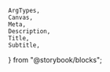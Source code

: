 	ArgTypes,
	Canvas,
	Meta,
	Description,
	Title,
	Subtitle,
} from "@storybook/blocks";


<Meta of={CoachmarkStories} title="Docs" />

<Title of={CoachmarkStories} />
<Subtitle of={CoachmarkStories} />
<ComponentDetails />

<Description of={CoachmarkStories} />

## Standard

<Canvas of={CoachmarkStories.Default} />

## With media

<Canvas of={CoachmarkStories.WithMedia} />

## Properties

<ArgTypes />
